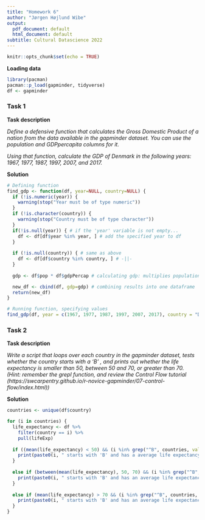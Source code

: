 ```yaml
---
title: "Homework 6"
author: "Jørgen Højlund Wibe"
output:
  pdf_document: default
  html_document: default
subtitle: Cultural Datascience 2022
---
```


```r
knitr::opts_chunk$set(echo = TRUE)
```

**Loading data**
```r
library(pacman)
pacman::p_load(gapminder, tidyverse)
df <- gapminder
```

### Task 1
**Task description**

*Define a defensive function that calculates the Gross Domestic Product of a nation from the data available in the gapminder dataset. You can use the population and GDPpercapita columns for it.*

*Using that function, calculate the GDP of Denmark in the following years: 1967, 1977, 1987, 1997, 2007, and 2017.*

**Solution**
```r
# Defining function
find_gdp <- function(df, year=NULL, country=NULL) {
  if (!is.numeric(year)) {
    warning(stop("Year must be of type numeric"))
  }
  if (!is.character(country)) {
    warning(stop("Country must be of type character"))
  }
  if(!is.null(year)) { # if the 'year' variable is not empty...
    df <- df[df$year %in% year, ] # add the specified year to df
  }
  
  if (!is.null(country)) { # same as above
    df <- df[df$country %in% country, ] # -||-
  }
  
  gdp <- df$pop * df$gdpPercap # calculating gdp: multiplies population with GDP per capita

  new_df <- cbind(df, gdp=gdp) # combining results into one dataframe
  return(new_df)
}

# Running function, specifying values
find_gdp(df, year = c(1967, 1977, 1987, 1997, 2007, 2017), country = "Denmark" )
```



### Task 2
**Task description**

*Write a script that loops over each country in the gapminder dataset, tests whether the country starts with a ‘B’ , and prints out whether the life expectancy is smaller than 50, between 50 and 70, or greater than 70. (Hint: remember the grepl function, and review the Control Flow tutorial (https://swcarpentry.github.io/r-novice-gapminder/07-control-flow/index.html))*

**Solution**
```r
countries <- unique(df$country)

for (i in countries) {
  life_expectancy <- df %>% 
    filter(country == i) %>% 
    pull(lifeExp)
  
  if ((mean(life_expectancy) < 50) && (i %in% grep("^B", countries, value = T))) {
    print(paste0(i, " starts with 'B' and has a average life expectancy less than 50!"))
  }
  
  else if (between(mean(life_expectancy), 50, 70) && (i %in% grep("^B", countries, value = T))) {
    print(paste0(i, " starts with 'B' and has an average life expectancy between 50 and 70"))
  }
  
  else if (mean(life_expectancy) > 70 && (i %in% grep("^B", countries, value = T))) {
    print(paste0(i, " starts with 'B' and has an average life expectancy more than 70!"))
  }
}
```